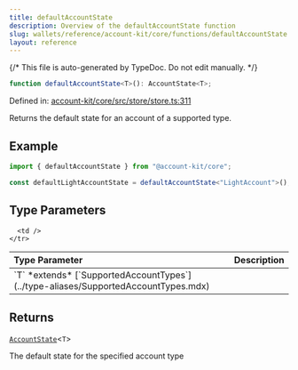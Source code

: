 ```yaml
---
title: defaultAccountState
description: Overview of the defaultAccountState function
slug: wallets/reference/account-kit/core/functions/defaultAccountState
layout: reference
---
```


{/* This file is auto-generated by TypeDoc. Do not edit manually. */}

```ts
function defaultAccountState<T>(): AccountState<T>;
```

Defined in: [account-kit/core/src/store/store.ts:311](https://github.com/alchemyplatform/aa-sdk/blob/153785ddc87beb160382c2bae7dbafa4a66ade9a/account-kit/core/src/store/store.ts#L311)

Returns the default state for an account of a supported type.

## Example

```ts
import { defaultAccountState } from "@account-kit/core";

const defaultLightAccountState = defaultAccountState<"LightAccount">();
```

## Type Parameters

<table>
  <thead>
    <tr>
      <th align="left">Type Parameter</th>
      <th align="left">Description</th>
    </tr>
  </thead>

  <tbody>
    <tr>
      <td>
        `T` *extends* [`SupportedAccountTypes`](../type-aliases/SupportedAccountTypes.mdx)
      </td>

      <td />
    </tr>

  </tbody>
</table>

## Returns

[`AccountState`](../type-aliases/AccountState.mdx)\<`T`>

The default state for the specified account type
